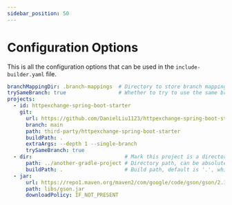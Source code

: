```yaml
---
sidebar_position: 50
---
```


# Configuration Options

This is all the configuration options that can be used in the `include-builder.yaml` file.

```yaml title="include-builder.yaml"
branchMappingDir: .branch-mappings  # Directory to store branch mappings, default is '.branch-mappings'
trySameBranch: true                 # Whether to try to use the same branch as the project, default is false (global setting)
projects:
  - id: httpexchange-spring-boot-starter                                     # Optional
    git:                                                                     # Mark this project is a git repository, only one of git, dir, jar can be used
      url: https://github.com/DanielLiu1123/httpexchange-spring-boot-starter # Git repository URL
      branch: main                                                           # Branch to use
      path: third-party/httpexchange-spring-boot-starter                     # Download path, can be absolute path or relative to the root project
      buildPath: .                                                           # Build path, default is '.', which means the root of the project
      extraArgs: --depth 1 --single-branch                                   # Optional, used for git clone if the path does not exist
      trySameBranch: true                                                    # Whether to try to use the same branch as the project, use the global setting if not set
  - dir:                              # Mark this project is a directory, only one of git, dir, jar can be used
      path: ../another-gradle-project # Directory path, can be absolute path or relative to the root project
      buildPath: .                    # Build path, default is '.', which means the root of the project
  - jar:                                                                                        # Mark this project is a jar file, only one of git, dir, jar can be used
      url: https://repo1.maven.org/maven2/com/google/code/gson/gson/2.10.1/gson-2.10.1.jar      # Download file URL
      path: libs/gson.jar                                                                       # Download file path, can be absolute path or relative to the root project
      downloadPolicy: IF_NOT_PRESENT                                                            # ALWAYS, IF_NOT_PRESENT (default), NEVER
```